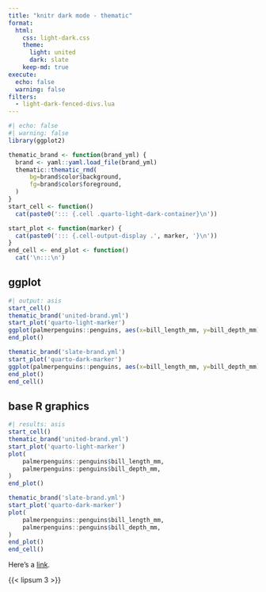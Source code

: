 ```yaml
---
title: "knitr dark mode - thematic"
format:
  html:
    css: light-dark.css
    theme:
      light: united
      dark: slate
    keep-md: true
execute:
  echo: false
  warning: false
filters:
  - light-dark-fenced-divs.lua
---
```


```r
#| echo: false
#| warning: false
library(ggplot2)

thematic_brand <- function(brand_yml) {
  brand <- yaml::yaml.load_file(brand_yml)
  thematic::thematic_rmd(
      bg=brand$color$background,
      fg=brand$color$foreground,
  )
}
start_cell <- function()
  cat(paste0('::: {.cell .quarto-light-dark-container}\n'))

start_plot <- function(marker) {
  cat(paste0('::: {.cell-output-display .', marker, '}\n'))
}
end_cell <- end_plot <- function()
  cat('\n:::\n')
```

## ggplot

```r
#| output: asis
start_cell()
thematic_brand('united-brand.yml')
start_plot('quarto-light-marker')
ggplot(palmerpenguins::penguins, aes(x=bill_length_mm, y=bill_depth_mm)) + geom_point()
end_plot()

thematic_brand('slate-brand.yml')
start_plot('quarto-dark-marker')
ggplot(palmerpenguins::penguins, aes(x=bill_length_mm, y=bill_depth_mm)) + geom_point()
end_plot()
end_cell()
```

## base R graphics

```r
#| results: asis
start_cell()
thematic_brand('united-brand.yml')
start_plot('quarto-light-marker')
plot(
    palmerpenguins::penguins$bill_length_mm,
    palmerpenguins::penguins$bill_depth_mm,
)
end_plot()

thematic_brand('slate-brand.yml')
start_plot('quarto-dark-marker')
plot(
    palmerpenguins::penguins$bill_length_mm,
    palmerpenguins::penguins$bill_depth_mm,
)
end_plot()
end_cell()
```

Here's a [link](https://example.com).

{{< lipsum 3 >}}
